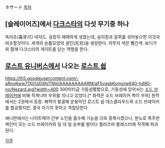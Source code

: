 ネザード
[[목차]]
== [슬레이어즈]에서 [[다크스타]]의 다섯 무기중 하나 ==
독아조(毒牙爪) 네자드. 굉장히 애매하게 생겼는데, 삼지창과 갈퀴를 섞어놓으면 이것과 비슷할것이다. 세개의 손톱모양의 광인(光刃)을 생성한다. 자루의 색은 빨간색. 보디가와 함께 다크스타의 게이트를 닫는 역할을 한다.

== [[로스트 유니버스]]에서 나오는 [[로스트 쉽]] ==
https://lh5.googleusercontent.com/-aRnoKww71XI/UjD4hjTNIiI/AAAAAAAAARM/aF5vgsbKymg/w640-h480-no/Nezard.jpg?width=400
300미터급 기동섬멸함으로, 기동성에 있어서는 [[소드 브레이커]]에 비해 적게나마 우위를 지니고 있었다.[* 화력은 소드 브레이커 쪽이 우위]
원작에서는 2권에서 등장. 해적이 발굴해 운용하던 로스트 쉽 데스클라우드와 소드 브레이커를 협공했지만, 결국 이기지 못하고 격침당한다.

애니판에서는 나이트메어 간부 노인을 흡수해 기능을 더욱 증폭시켰으나, 분노로 폭주한 케인이 모는 소드 브레이커와 일 대 일 승부를 벌이다 플라즈마 블래스터에 직격해 파괴된다.

[[각주]]
